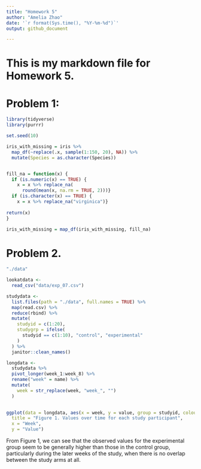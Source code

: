 ```yaml
---
title: "Homework 5"
author: "Amelia Zhao"
date: '`r format(Sys.time(), "%Y-%m-%d")`'
output: github_document

---
```


# This is my markdown file for Homework 5. 

# Problem 1: 

```r
library(tidyverse)
library(purrr)

set.seed(10)

iris_with_missing = iris %>% 
  map_df(~replace(.x, sample(1:150, 20), NA)) %>%
  mutate(Species = as.character(Species)) 


fill_na = function(x) {
  if (is.numeric(x) == TRUE) {
    x = x %>% replace_na(
      round(mean(x, na.rm = TRUE, 2)))}
  if (is.character(x) == TRUE) {
    x = x %>% replace_na("virginica")}
  
return(x)
}

iris_with_missing = map_df(iris_with_missing, fill_na)

```


# Problem 2. 


```r
"./data"

lookatdata <-
  read_csv("data/exp_07.csv")

studydata <-
  list.files(path = "./data", full.names = TRUE) %>% 
  map(read.csv) %>% 
  reduce(rbind) %>% 
  mutate(
    studyid = c(1:20),
    studygrp = ifelse(
      studyid == c(1:10), "control", "experimental"
    )
  ) %>% 
  janitor::clean_names()

longdata <-
  studydata %>% 
  pivot_longer(week_1:week_8) %>% 
  rename("week" = name) %>% 
  mutate(
    week = str_replace(week, "week_", "")
  )
  

ggplot(data = longdata, aes(x = week, y = value, group = studyid, colour = studygrp)) + geom_line() + labs(
  title = "Figure 1. Values over time for each study participant",
  x = "Week",
  y = "Value") 

```

From Figure 1, we can see that the observed values for the experimental group seem to be generally higher than those in the control group, particularly during the later weeks of the study, when there is no overlap between the study arms at all. 









